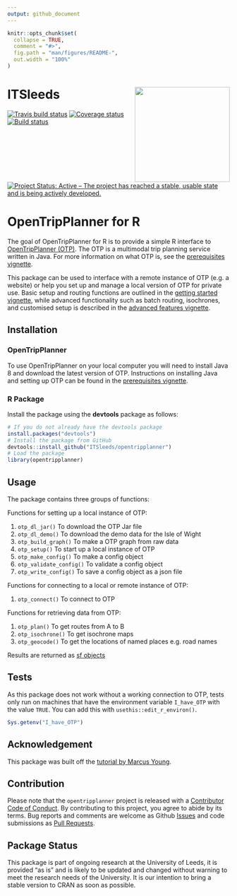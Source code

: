 ```yaml
---
output: github_document
---
```


<!-- README.md is generated from README.Rmd. Please edit that file -->

```r
knitr::opts_chunk$set(
  collapse = TRUE,
  comment = "#>",
  fig.path = "man/figures/README-",
  out.width = "100%"
)
```

# ITSleeds <a href='https://itsleeds.github.io/'><img src='man/figures/logo.png' align="right" height=215/></a>

[![Travis build status](https://travis-ci.org/ITSLeeds/opentripplanner.svg?branch=master)](https://travis-ci.org/ITSLeeds/opentripplanner) [![Coverage status](https://codecov.io/gh/ITSLeeds/opentripplanner/branch/master/graph/badge.svg)](https://codecov.io/github/ITSLeeds/opentripplanner?branch=master) [![Build status](https://ci.appveyor.com/api/projects/status/gqp3smc04as3qg85?svg=true)](https://ci.appveyor.com/project/layik/opentripplanner-05ana) [![Project Status: Active – The project has reached a stable, usable state and is being actively developed.](https://www.repostatus.org/badges/latest/active.svg)](https://www.repostatus.org/#active)


# OpenTripPlanner for R

The goal of OpenTripPlanner for R is to provide a simple R interface to [OpenTripPlanner (OTP)](https://www.opentripplanner.org/). The OTP is a multimodal trip planning service written in Java. For more information on what OTP is, see the [prerequisites vignette](https://itsleeds.github.io/opentripplanner/articles/prerequisites.html).

This package can be used to interface with a remote instance of OTP (e.g. a website) or help you set up and manage a local version of OTP for private use.  Basic setup and routing functions are outlined in the [getting started vignette](https://itsleeds.github.io/opentripplanner/articles/opentripplanner.html), while advanced functionality such as batch routing, isochrones, and customised setup is described in the [advanced features vignette](https://itsleeds.github.io/opentripplanner/articles/advanced_features.html).

## Installation

### OpenTripPlanner

To use OpenTripPlanner on your local computer you will need to install Java 8 and download the latest version of OTP. Instructions on installing Java and setting up OTP can be found in the [prerequisites vignette](https://itsleeds.github.io/opentripplanner/articles/prerequisites.html).

### R Package

Install the package using the **devtools** package as follows:

```r
# If you do not already have the devtools package
install.packages("devtools")
# Install the package from GitHub
devtools::install_github("ITSleeds/opentripplanner")
# Load the package
library(opentripplanner)
```

## Usage

The package contains three groups of functions:

Functions for setting up a local instance of OTP:

1. `otp_dl_jar()`          To download the OTP Jar file
1. `otp_dl_demo()`         To download the demo data for the Isle of Wight
1. `otp_build_graph()`     To make a OTP graph from raw data
1. `otp_setup()`           To start up a local instance of OTP
1. `otp_make_config()`     To make a config object
1. `otp_validate_config()` To validate a config object
1. `otp_write_config()`    To save a config object as a json file

Functions for connecting to a local or remote instance of OTP:

1. `otp_connect()`      To connect to OTP

Functions for retrieving data from OTP:

1. `otp_plan()`         To get routes from A to B
1. `otp_isochrone()`     To get isochrone maps
1. `otp_geocode()`      To get the locations of named places e.g. road names

Results are returned as [sf objects](https://cran.r-project.org/web/packages/sf/index.html)

## Tests 

As this package does not work without a working connection to OTP, tests only run on machines that have the environment variable `I_have_OTP` with the value `TRUE`.
You can add this with `usethis::edit_r_environ()`.

```r
Sys.getenv("I_have_OTP")
```

## Acknowledgement

This package was built off the [tutorial by Marcus Young](https://github.com/marcusyoung/otp-tutorial).

## Contribution

Please note that the `opentripplanner` project is released with a [Contributor Code of Conduct](CODE_OF_CONDUCT.md). By contributing to this project, you agree to abide by its terms. Bug reports and comments are welcome as Github [Issues](https://github.com/ITSLeeds/opentripplanner/issues) and code submissions as [Pull Requests](https://github.com/ITSLeeds/opentripplanner/pulls).


## Package Status

This package is part of ongoing research at the University of Leeds, it is provided "as is" and is likely to be updated and changed without warning to meet the research needs of the University. It is our intention to bring a stable version to CRAN as soon as possible.
